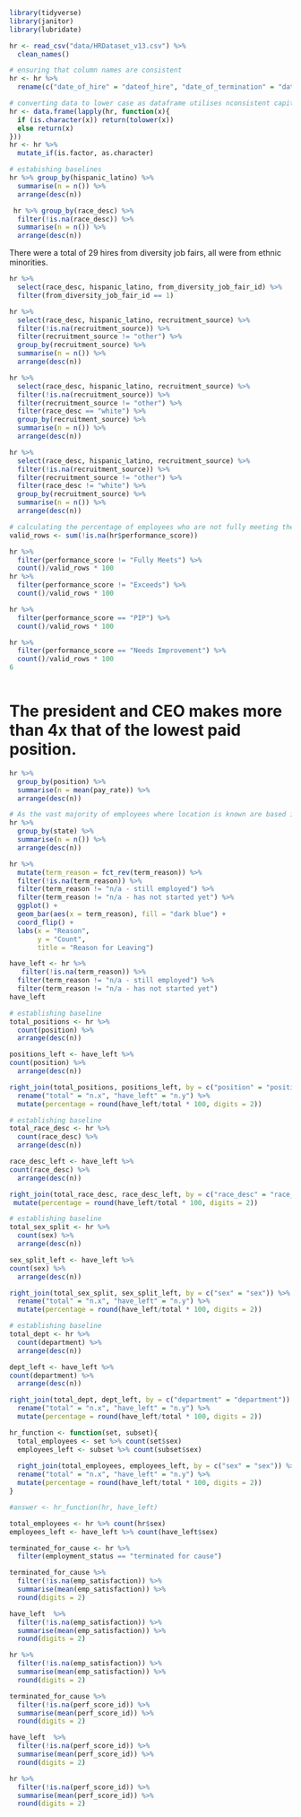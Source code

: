 ```r
library(tidyverse)
library(janitor)
library(lubridate)
```
```r
hr <- read_csv("data/HRDataset_v13.csv") %>% 
  clean_names()
```
```r
# ensuring that column names are consistent
hr <- hr %>% 
  rename(c("date_of_hire" = "dateof_hire", "date_of_termination" = "dateof_termination", "days_late_last_30" = "days_late_last30"))
```

```r
# converting data to lower case as dataframe utilises nconsistent capitalisation
hr <- data.frame(lapply(hr, function(x){
  if (is.character(x)) return(tolower(x))
  else return(x)
}))
hr <- hr %>% 
  mutate_if(is.factor, as.character)
```

```r
# estabishing baselines
hr %>% group_by(hispanic_latino) %>% 
  summarise(n = n()) %>% 
  arrange(desc(n))
```
```r
 hr %>% group_by(race_desc) %>% 
  filter(!is.na(race_desc)) %>% 
  summarise(n = n()) %>% 
  arrange(desc(n)) 
```
There were a total of 29 hires from diversity job fairs, all were from ethnic minorities. 
```r
hr %>% 
  select(race_desc, hispanic_latino, from_diversity_job_fair_id) %>% 
  filter(from_diversity_job_fair_id == 1)
```
```r
hr %>% 
  select(race_desc, hispanic_latino, recruitment_source) %>% 
  filter(!is.na(recruitment_source)) %>%
  filter(recruitment_source != "other") %>% 
  group_by(recruitment_source) %>% 
  summarise(n = n()) %>% 
  arrange(desc(n))
```
```r
hr %>% 
  select(race_desc, hispanic_latino, recruitment_source) %>% 
  filter(!is.na(recruitment_source)) %>%
  filter(recruitment_source != "other") %>% 
  filter(race_desc == "white") %>% 
  group_by(recruitment_source) %>% 
  summarise(n = n()) %>% 
  arrange(desc(n))
```
```r
hr %>% 
  select(race_desc, hispanic_latino, recruitment_source) %>% 
  filter(!is.na(recruitment_source)) %>%
  filter(recruitment_source != "other") %>% 
  filter(race_desc != "white") %>% 
  group_by(recruitment_source) %>% 
  summarise(n = n()) %>% 
  arrange(desc(n))
```

```r
# calculating the percentage of employees who are not fully meeting their performance requirements 
valid_rows <- sum(!is.na(hr$performance_score)) 

hr %>% 
  filter(performance_score != "Fully Meets") %>% 
  count()/valid_rows * 100
hr %>% 
  filter(performance_score != "Exceeds") %>% 
  count()/valid_rows * 100

hr %>% 
  filter(performance_score == "PIP") %>% 
  count()/valid_rows * 100

hr %>% 
  filter(performance_score == "Needs Improvement") %>% 
  count()/valid_rows * 100
6
```
```r

```
# The president and CEO makes more than 4x that of the lowest paid position. 
```r
hr %>% 
  group_by(position) %>% 
  summarise(n = mean(pay_rate)) %>% 
  arrange(desc(n))
```
```r
# As the vast majority of employees where location is known are based in Massachusetts little analysis can be done about location
hr %>% 
  group_by(state) %>% 
  summarise(n = n()) %>% 
  arrange(desc(n))
```
```r
hr %>% 
  mutate(term_reason = fct_rev(term_reason)) %>% 
  filter(!is.na(term_reason)) %>% 
  filter(term_reason != "n/a - still employed") %>% 
  filter(term_reason != "n/a - has not started yet") %>% 
  ggplot() +
  geom_bar(aes(x = term_reason), fill = "dark blue") +
  coord_flip() +
  labs(x = "Reason",
       y = "Count",
       title = "Reason for Leaving") 
```
```r
have_left <- hr %>% 
   filter(!is.na(term_reason)) %>% 
  filter(term_reason != "n/a - still employed") %>% 
  filter(term_reason != "n/a - has not started yet")
have_left
```
```r
# establishing baseline 
total_positions <- hr %>% 
  count(position) %>% 
  arrange(desc(n))
```

```r
positions_left <- have_left %>% 
count(position) %>% 
  arrange(desc(n))
```

```r
right_join(total_positions, positions_left, by = c("position" = "position")) %>%
  rename("total" = "n.x", "have_left" = "n.y") %>% 
  mutate(percentage = round(have_left/total * 100, digits = 2))
```
```r
# establishing baseline 
total_race_desc <- hr %>% 
  count(race_desc) %>% 
  arrange(desc(n))
```

```r
race_desc_left <- have_left %>% 
count(race_desc) %>% 
  arrange(desc(n))
```

```r
right_join(total_race_desc, race_desc_left, by = c("race_desc" = "race_desc")) %>%  rename("total" = "n.x", "have_left" = "n.y") %>% 
 mutate(percentage = round(have_left/total * 100, digits = 2))
```
```r
# establishing baseline 
total_sex_split <- hr %>% 
  count(sex) %>% 
  arrange(desc(n))
```

```r
sex_split_left <- have_left %>% 
count(sex) %>% 
  arrange(desc(n))
```

```r
right_join(total_sex_split, sex_split_left, by = c("sex" = "sex")) %>%
  rename("total" = "n.x", "have_left" = "n.y") %>% 
  mutate(percentage = round(have_left/total * 100, digits = 2))
```

```r
# establishing baseline 
total_dept <- hr %>% 
  count(department) %>% 
  arrange(desc(n))
```

```r
dept_left <- have_left %>% 
count(department) %>% 
  arrange(desc(n))
```

```r
right_join(total_dept, dept_left, by = c("department" = "department")) %>%
  rename("total" = "n.x", "have_left" = "n.y") %>% 
  mutate(percentage = round(have_left/total * 100, digits = 2))
```

```r
hr_function <- function(set, subset){
  total_employees <- set %>% count(set$sex)
  employees_left <- subset %>% count(subset$sex)
  
  right_join(total_employees, employees_left, by = c("sex" = "sex")) %>%
  rename("total" = "n.x", "have_left" = "n.y") %>% 
  mutate(percentage = round(have_left/total * 100, digits = 2))
}
```

```r
#answer <- hr_function(hr, have_left)
```
```r
total_employees <- hr %>% count(hr$sex)
employees_left <- have_left %>% count(have_left$sex)
```
```r
terminated_for_cause <- hr %>% 
  filter(employment_status == "terminated for cause") 
```
```r
terminated_for_cause %>% 
  filter(!is.na(emp_satisfaction)) %>% 
  summarise(mean(emp_satisfaction)) %>% 
  round(digits = 2)
```
```r
have_left  %>% 
  filter(!is.na(emp_satisfaction)) %>% 
  summarise(mean(emp_satisfaction)) %>% 
  round(digits = 2)
```

```r
hr %>% 
  filter(!is.na(emp_satisfaction)) %>% 
  summarise(mean(emp_satisfaction)) %>% 
  round(digits = 2)
```
```r
terminated_for_cause %>% 
  filter(!is.na(perf_score_id)) %>% 
  summarise(mean(perf_score_id)) %>% 
  round(digits = 2)
```
```r
have_left  %>% 
  filter(!is.na(perf_score_id)) %>% 
  summarise(mean(perf_score_id)) %>% 
  round(digits = 2)
```

```r
hr %>% 
  filter(!is.na(perf_score_id)) %>% 
  summarise(mean(perf_score_id)) %>% 
  round(digits = 2)
```







